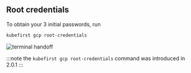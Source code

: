 ## Root credentials

To obtain your 3 initial passwords, run

```bash
kubefirst gcp root-credentials
```

![terminal handoff](../../../img/common/kubefirst/root-credentials.png)

:::note the `kubefirst gcp root-credentials` command was introduced in 2.0.1
:::
